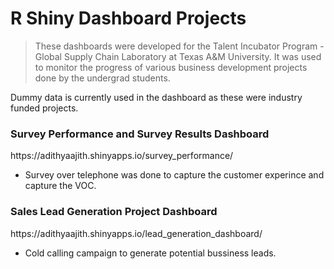 # R Shiny Dashboard Projects
> These dashboards were developed for the Talent Incubator Program -  Global Supply Chain Laboratory at Texas A&M University.
  It was used to monitor the progress of various business development projects done by the undergrad students.
  
  Dummy data is currently used in the dashboard as these were industry funded projects.

### Survey Performance and Survey Results Dashboard
https://adithyaajith.shinyapps.io/survey_performance/

- Survey over telephone was done to capture the customer experince and capture the VOC.

### Sales Lead Generation Project Dashboard
https://adithyaajith.shinyapps.io/lead_generation_dashboard/

- Cold calling campaign to generate potential bussiness leads.

